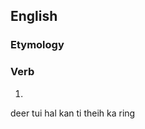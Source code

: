 ==English==

===Etymology===
{{suffix|en|pant|eth}}

===Verb===
{{head|en|verb form}}

# {{en-archaic third-person singular of|pant}}
deer tui hal kan ti theih ka ring